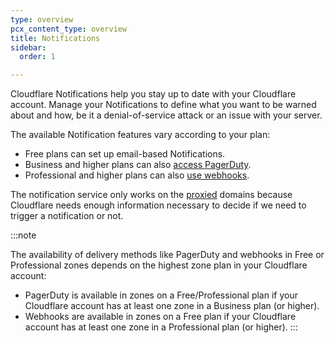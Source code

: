 ```yaml
---
type: overview
pcx_content_type: overview
title: Notifications
sidebar:
  order: 1

---
```



<Plan type="all" />

Cloudflare Notifications help you stay up to date with your Cloudflare account. Manage your Notifications to define what you want to be warned about and how, be it a denial-of-service attack or an issue with your server.

The available Notification features vary according to your plan:

* Free plans can set up email-based Notifications.
* Business and higher plans can also [access PagerDuty](/notifications/get-started/configure-pagerduty/).
* Professional and higher plans can also [use webhooks](/notifications/get-started/configure-webhooks/).

The notification service only works on the [proxied](/dns/manage-dns-records/reference/proxied-dns-records/) domains because Cloudflare needs enough information necessary to decide if we need to trigger a notification or not.

:::note

The availability of delivery methods like PagerDuty and webhooks in Free or Professional zones depends on the highest zone plan in your Cloudflare account:

* PagerDuty is available in zones on a Free/Professional plan if your Cloudflare account has at least one zone in a Business plan (or higher).
* Webhooks are available in zones on a Free plan if your Cloudflare account has at least one zone in a Professional plan (or higher). 
  :::
